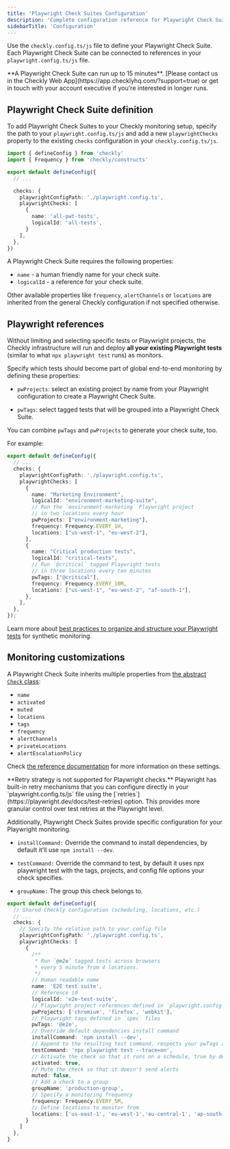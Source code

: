 ```yaml
---
title: 'Playwright Check Suites Configuration'
description: 'Complete configuration reference for Playwright Check Suites including all available options and examples.'
sidebarTitle: 'Configuration'
---
```



<PlaywrightCheckSuiteBetaNote />

Use the `checkly.config.ts/js` file to define your Playwright Check Suite. Each Playwright Check Suite can be connected to references in your `playwright.config.ts/js` file.

<Info>
**A Playwright Check Suite can run up to 15 minutes**. [Please contact us in the Checkly Web App](https://app.checklyhq.com/?support=true) or get in touch with your account executive if you're interested in longer runs.
</Info>

## Playwright Check Suite definition

To add Playwright Check Suites to your Checkly monitoring setup, specify the path to your `playwright.config.ts/js` and add a new `playwrightChecks` property to the existing `checks` configuration in your `checkly.config.ts/js`.

```typescript checkly.config.ts highlight={8-14}
import { defineConfig } from 'checkly'
import { Frequency } from 'checkly/constructs'

export default defineConfig({
  // ...

  checks: {
    playwrightConfigPath: './playwright.config.ts',
    playwrightChecks: [
      {
        name: 'all-pwt-tests',
        logicalId: 'all-tests',
      }
    ],
  },
})
```

A Playwright Check Suite requires the following properties:

* `name` - a human friendly name for your check suite.
* `logicalId` - a reference for your check suite.

Other available properties like `frequency`, `alertChannels` or `locations` are inherited from the general Checkly configuration if not specified otherwise.

## Playwright references

Without limiting and selecting specific tests or Playwright projects, the Checkly infrastructure will run and deploy **all your existing Playwright tests** (similar to what `npx playwright test` runs) as monitors.

Specify which tests should become part of global end-to-end monitoring by defining these properties:

* `pwProjects`: select an existing project by name from your Playwright configuration to create a Playwright Check Suite.

* `pwTags`: select tagged tests that will be grouped into a Playwright Check Suite.

You can combine `pwTags` and `pwProjects` to generate your check suite, too.

For example:

```typescript checkly.config.ts highlight={11, 20}
export default defineConfig({
  // ...
  checks: {
    playwrightConfigPath: './playwright.config.ts',
    playwrightChecks: [
      {
        name: "Marketing Environment",
        logicalId: "environment-marketing-suite",
        // Run the `environment-marketing` Playwright project
        // in two locations every hour
        pwProjects: ["environment-marketing"],
        frequency: Frequency.EVERY_1H,
        locations: ["us-west-1", "eu-west-2"],
      },
      {
        name: "Critical production tests",
        logicalId: "critical-tests",
        // Run `@critical` tagged Playwright tests
        // in three locations every ten minutes
        pwTags: ["@critical"],
        frequency: Frequency.EVERY_10M,
        locations: ["us-west-1", "eu-west-2", "af-south-1"],
      },
    ],
  },
});
```

Learn more about [best practices to organize and structure your Playwright tests](/detect/synthetic-monitoring/playwright-checks/test-organization/) for synthetic monitoring.

## Monitoring customizations

A Playwright Check Suite inherits multiple properties from [the abstract `Check` class](/cli/constructs-reference/#check):

- `name`
- `activated`
- `muted`
- `locations`
- `tags`
- `frequency`
- `alertChannels`
- `privateLocations`
- `alertEscalationPolicy`

Check [the reference documentation](/constructs/project#param-checks-playwright-checks) for more information on these settings.

<Note>
**Retry strategy is not supported for Playwright checks.** Playwright has built-in retry mechanisms that you can configure directly in your `playwright.config.ts/js` file using the [`retries`](https://playwright.dev/docs/test-retries) option. This provides more granular control over test retries at the Playwright level.
</Note>

Additionally, Playwright Check Suites provide specific configuration for your Playwright monitoring.

* `installCommand:` Override the command to install dependencies, by default it'll use `npm install --dev`.

* `testCommand:` Override the command to test, by default it uses npx playwright test with the tags, projects, and config file options your check specifies.

* `groupName:` The group this check belongs to.

```typescript checkly.config.ts
export default defineConfig({
  // Shared Checkly configuration (scheduling, locations, etc.)
  // ...
  checks: {
    // Specify the relative path to your config file
    playwrightConfigPath: './playwright.config.ts',
    playwrightChecks: [
      {
        /**
         * Run `@e2e` tagged tests across browsers
         * every 5 minute from 4 locations.
         */
        // Human readable name
        name: 'E2E test suite',
        // Reference id
        logicalId: 'e2e-test-suite',
        // Playwright project references defined in `playwright.config`
        pwProjects: ['chromium', 'firefox', 'webkit'],
        // Playwright tags defined in `spec` files
        pwTags: '@e2e',
        // Override default dependencies install command
        installCommand: 'npm install --dev',
        // Append to the resulting test command, respects your pwTags and pwProjects filters.
        testCommand: 'npx playwright test --trace=on',
        // Activate the check so that it runs on a schedule, true by default
        activated: true,
        // Mute the check so that it doesn't send alerts
        muted: false,
        // Add a check to a group
        groupName: 'production-group',
        // Specify a monitoring frequency
        frequency: Frequency.EVERY_5M,
        // Define locations to monitor from
        locations: ['us-east-1', 'eu-west-1','eu-central-1', 'ap-south-1'],
      }
    ]
  },
}
```
